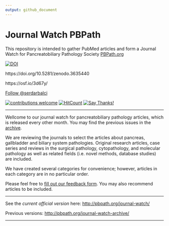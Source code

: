 ```yaml
---
output: github_document
---
```

<!-- README.md is generated from README.Rmd. Please edit that file -->
# Journal Watch PBPath

This repository is intended to gather PubMed articles and form a Journal Watch for Pancreatobiliary Pathology Society [PBPath.org](http://pbpath.org/)

[![DOI](https://zenodo.org/badge/DOI/10.5281/zenodo.3635440.svg)](https://doi.org/10.5281/zenodo.3635440)

https://doi.org/10.5281/zenodo.3635440

https://osf.io/3d67y/

<a class="twitter-follow-button" data-show-count="false" href="https://twitter.com/serdarbalci">Follow @serdarbalci</a><script async src="https://platform.twitter.com/widgets.js" charset="utf-8"></script>  
[![contributions welcome](https://img.shields.io/badge/contributions-welcome-brightgreen.svg?style=flat)](https://github.com/sbalci/JournalWatchPBPath/issues) [![HitCount](http://hits.dwyl.io/sbalci/JournalWatchPBPath.svg)](http://hits.dwyl.io/sbalci/JournalWatchPBPath) [![Say Thanks!](https://img.shields.io/badge/Say%20Thanks-!-1EAEDB.svg)](https://saythanks.io/to/sbalci)


---

Wellcome to our journal watch for pancreatobiliary pathology articles, which is released every other month. You may find the previous issues in the [archive](http://pbpath.org/journal-watch-archive/).


We are reviewing the journals to select the articles about  pancreas, gallbladder and biliary system pathologies. Original research articles, case series and reviews in the surgical pathology, cytopathology, and molecular pathology as well as related fields (i.e. novel methods, database studies) are included.

We have created several categories for convenience; however, articles in each category are in no particular order.

Please feel free to [fill out our feedback form](https://docs.google.com/forms/d/e/1FAIpQLSeD3Z9J6Y7eMmiyM12f_SfAmHUlykb1zxZcwO6lg7cebGYQIQ/viewform). You may also recommend articles to be included.


---

See the *current official version* here: [http://pbpath.org/journal-watch/](http://pbpath.org/journal-watch/)

Previous versions: [http://pbpath.org/journal-watch-archive/](http://pbpath.org/journal-watch-archive/)

---
